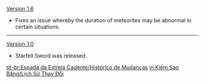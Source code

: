 {{Change History/Header}}
[[Version 1.6]]
*Fixes an issue whereby the duration of meteorites may be abnormal in certain situations.
----
[[Version 1.0]]
*Starfell Sword was released.
<noinclude>


[[pt-br:Espada da Estrela Cadente/Histórico de Mudanças]]
[[vi:Kiếm Sao Băng/Lịch Sử Thay Đổi]]
</noinclude>